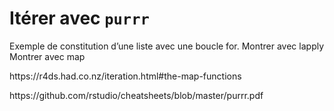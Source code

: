 # Itérer avec `purrr` {#purrr}

Exemple de constitution d'une liste avec une boucle for.
Montrer avec lapply
Montrer avec map


https://r4ds.had.co.nz/iteration.html#the-map-functions

https://github.com/rstudio/cheatsheets/blob/master/purrr.pdf